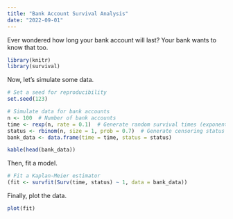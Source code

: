 ```yaml
---
title: "Bank Account Survival Analysis"
date: "2022-09-01"
---
```


Ever wondered how long your bank account will last?
Your bank wants to know that too.

```r
library(knitr)
library(survival)
```

Now, let's simulate some data.

```r
# Set a seed for reproducibility
set.seed(123)

# Simulate data for bank accounts
n <- 100  # Number of bank accounts
time <- rexp(n, rate = 0.1)  # Generate random survival times (exponential distribution)
status <- rbinom(n, size = 1, prob = 0.7)  # Generate censoring status (0=censored, 1=event)
bank_data <- data.frame(time = time, status = status)

kable(head(bank_data))
```

Then, fit a model.

```r
# Fit a Kaplan-Meier estimator
(fit <- survfit(Surv(time, status) ~ 1, data = bank_data))
```

Finally, plot the data.

```r
plot(fit)
```
